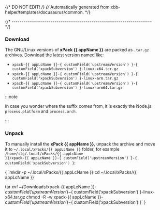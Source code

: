 {/* DO NOT EDIT! */}
{/* Automatically generated from xbb-helper/templates/docusaurus/common. */}



{/* ------------------------------------------------------------------------ */}

### Download

The GNU/Linux versions of **xPack {{ appName }}**
are packed as `.tar.gz` archives.
Download the latest version named like:

* <code>xpack-{{ appLcName }}-{ customField('upstreamVersion') }-{ customField('xpackSubversion') }-linux-x64.tar.gz</code>
* <code>xpack-{{ appLcName }}-{ customField('upstreamVersion') }-{ customField('xpackSubversion') }-linux-arm.tar.gz</code>
* <code>xpack-{{ appLcName }}-{ customField('upstreamVersion') }-{ customField('xpackSubversion') }-linux-arm64.tar.gz</code>

:::note

In case you wonder where the suffix comes
from, it is exactly the Node.js `process.platform` and `process.arch`.

:::

### Unpack

To manually install the <b>xPack {{ appName }}</b>,
unpack the archive and move it
to <code>~/.local/xPacks/{{ appLcName }}</code> folder, for example
<code>/home/ilg/.local/xPacks/{{ appLcName }}/xpack-{{ appLcName }}-{ customField('upstreamVersion') }-{ customField('xpackSubversion') }</code>:

<CodeBlock language="console"> {
`mkdir -p ~/.local/xPacks/{{ appLcName }}
cd ~/.local/xPacks/{{ appLcName }}

tar xvf ~/Downloads/xpack-{{ appLcName }}-${ customField('upstreamVersion') }-${ customField('xpackSubversion') }-linux-x64.tar.gz
chmod -R -w xpack-{{ appLcName }}-${ customField('upstreamVersion') }-${ customField('xpackSubversion') }`
} </CodeBlock>
